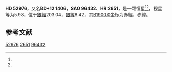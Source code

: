 {{Starbox begin
| name = HD 52976
}}
{{Starbox observe
| epoch = [[J2000.0|J2000.0]]
| constell = {{星座名待查}}<ref name=SIMBAD>{{cite web
 | url=http://simbad.u-strasbg.fr/simbad/sim-id?Ident=HR+2651
 | title =Pulsating variable Star
 | publisher=Centre de Données astronomiques de Strasbourg
 | work=SIMBAD
 | accessdate=2012-07-13}}</ref><ref name=DATA>{{cite web
 | url=http://vizier.u-strasbg.fr/viz-bin/VizieR-5?-out.add=.&-source=5050&-corr=PK=HR&-out.max=9999&HR=2651
 | title=VizieR Detailed Page
 | accessdate=2012-07-13
 | archive-date=2016-03-04
 | archive-url=https://web.archive.org/web/20160304215730/http://vizier.u-strasbg.fr/viz-bin/VizieR-5?-out.add=.&-source=5050&-corr=PK=HR&-out.max=9999&HR=2651
 | dead-url=no
 }}</ref>
| 星官 = 
| ra = {{RA|7|3|51.6}}<ref name=SIMBAD /><ref name=DATA />
| dec = {{DEC|+12|35|40}}<ref name=SIMBAD /><ref name=DATA />
| appmag_v = 5.98<ref name=SIMBAD /><ref name=DATA />
}}
{{Starbox character
| class = K5<ref name=SIMBAD /><ref name=DATA />
| b-v = 1.58<ref name=SIMBAD /><ref name=DATA />
| u-b = <ref name=SIMBAD /><ref name=DATA />
| r-i = <ref name=SIMBAD /><ref name=DATA />
| variable = 
}}
{{Starbox astrometry
| radial_v = 
| prop_mo_ra = -16
| parallax = 
| p_error = 
}}
{{Starbox catalog
| names =BD+12 1406，[[SAO星表|SAO]] 96432，[[HD星表|HD]] 52976，[[HR星表|HR]] 2651}}
{{Starbox reference |Simbad=HR+2651}}
{{Starbox end}}

'''HD 52976'''，又名'''BD+12 1406'''，'''SAO 96432'''、'''HR 2651'''，是一颗恒星<ref name=SIMBAD /><ref name=DATA />，视星等为5.98，位于[[銀道座標系|銀經]]203.04，[[銀道座標系|銀緯]]8.42，其[[B1900.0|B1900.0]]坐标为赤經{{RA|6|58|15.3}}，赤緯{{DEC|+12|8.42|28}}。

== 参考文献 ==
{{reflist}}

{{star-stub}}

[[Category:HD和HDE天體|52976]]
[[Category:HR天體|2651]]
[[Category:SAO天體|96432]]